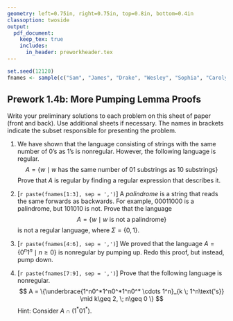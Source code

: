 ```yaml
---
geometry: left=0.75in, right=0.75in, top=0.8in, bottom=0.4in
classoption: twoside
output: 
  pdf_document:
    keep_tex: true
    includes:
      in_header: preworkheader.tex
---
```


```r
set.seed(12120)
fnames <- sample(c("Sam", "James", "Drake", "Wesley", "Sophia", "Carolyn", "Trevor", "Tristan", "Ryley"))
```

## Prework 1.4b: More Pumping Lemma Proofs

Write your preliminary solutions to each problem on this sheet of paper (front and back). Use additional sheets if necessary. The names in brackets indicate the subset responsible for presenting the problem.

1. We have shown that the language consisting of strings with the same number of 0's as 1's is nonregular. However, the following language is regular.
$$
A = \{w \mid w \text{ has the same number of 01 substrings as 10 substrings} \}
$$
Prove that $A$ is regular by finding a regular expression that describes it. 

2. [`r paste(fnames[1:3], sep = ',')`] A *palindrome* is a string that reads the same forwards as backwards. For example, 00011000 is a palindrome, but 101010 is not. Prove that the language
$$
A = \{w \mid w \text{ is not a palindrome}\}
$$
is not a regular language, where $\Sigma = \{0,1\}$.

3. [`r paste(fnames[4:6], sep = ',')`] We proved that the language $A = \{0^n1^n \mid n \geq 0\}$ is nonregular by pumping up. Redo this proof, but instead, pump down.

4. [`r paste(fnames[7:9], sep = ',')`] Prove that the following language is nonregular.
$$
A = \{\underbrace{1^n0^*1^n0^*1^n0^* \cdots 1^n}_{k \; 1^n\text{'s}} \mid k\geq 2, \; n\geq 0 \}
$$
Hint: Consider $A \cap (1^*01^*)$.

\medskip
\mbox{}\xrfill[2pt]{1pt}\textsc{\small begin your solutions below this line}\xrfill[2pt]{1pt}\mbox{}

    